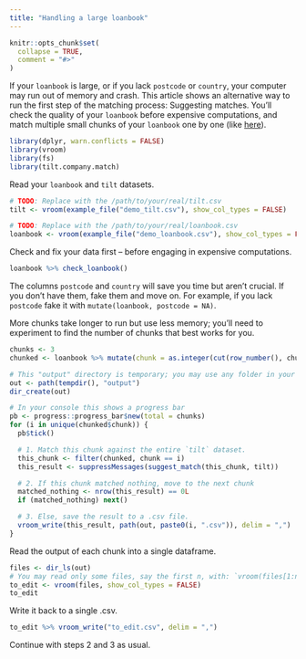 ```yaml
---
title: "Handling a large loanbook"
---
```


```r
knitr::opts_chunk$set(
  collapse = TRUE,
  comment = "#>"
)
```

If your `loanbook` is large, or if you lack `postcode` or `country`, your
computer may run out of memory and crash. This article shows an alternative way
to run the first step of the matching process: Suggesting matches. You'll check
the quality of your `loanbook` before expensive computations, and match multiple
small chunks of your `loanbook` one by one (like
[here](https://rmi-pacta.github.io/r2dii.match/articles/chunk-your-data.html)).

```r
library(dplyr, warn.conflicts = FALSE)
library(vroom)
library(fs)
library(tilt.company.match)
```

Read your `loanbook` and `tilt` datasets.

```r
# TODO: Replace with the /path/to/your/real/tilt.csv
tilt <- vroom(example_file("demo_tilt.csv"), show_col_types = FALSE)

# TODO: Replace with the /path/to/your/real/loanbook.csv
loanbook <- vroom(example_file("demo_loanbook.csv"), show_col_types = FALSE)
```

Check and fix your data first -- before engaging in expensive computations.

```r
loanbook %>% check_loanbook()
```

The columns `postcode` and `country` will save you time but aren't crucial. If
you don't have them, fake them and move on. For example, if you lack `postcode`
fake it with `mutate(loanbook, postcode = NA)`.

More chunks take longer to run but use less memory; you'll need to experiment to
find the number of chunks that best works for you.

```r
chunks <- 3
chunked <- loanbook %>% mutate(chunk = as.integer(cut(row_number(), chunks)))

# This "output" directory is temporary; you may use any folder in your computer
out <- path(tempdir(), "output")
dir_create(out)

# In your console this shows a progress bar
pb <- progress::progress_bar$new(total = chunks)
for (i in unique(chunked$chunk)) {
  pb$tick()

  # 1. Match this chunk against the entire `tilt` dataset.
  this_chunk <- filter(chunked, chunk == i)
  this_result <- suppressMessages(suggest_match(this_chunk, tilt))

  # 2. If this chunk matched nothing, move to the next chunk
  matched_nothing <- nrow(this_result) == 0L
  if (matched_nothing) next()

  # 3. Else, save the result to a .csv file.
  vroom_write(this_result, path(out, paste0(i, ".csv")), delim = ",")
}
```

Read the output of each chunk into a single dataframe.

```r
files <- dir_ls(out)
# You may read only some files, say the first n, with: `vroom(files[1:n])`
to_edit <- vroom(files, show_col_types = FALSE)
to_edit
```

Write it back to a single .csv.

```r
to_edit %>% vroom_write("to_edit.csv", delim = ",")
```

Continue with steps 2 and 3 as usual.
